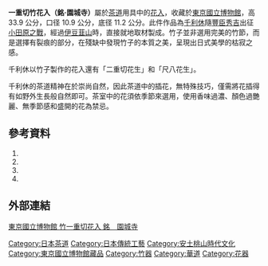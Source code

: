 {{infobox artwork
| title = 一重切竹花入（銘·園城寺）
| image_file = 
| image_size = 200px
| caption = 
| other_language_1  = 
|other_title_1 = {{lang|ja|}}
| artist = 千利休
| year = 安土桃山時代
| type = 
| museum = 東京國立博物館
}}
'''一重切竹花入（銘·園城寺）'''屬於[[茶道|茶道]]用具中的[[花入|花入]]，收藏於[[東京國立博物館|東京國立博物館]]，高 33.9 公分，口径 10.9 公分，底径 11.2 公分。此件作品為[[千利休|千利休]]隨[[豐臣秀吉|豐臣秀吉]]出征[[小田原之戰|小田原之戰]]，經過[[伊豆韮山|伊豆韮山]]時，直接就地取材製成。竹子並非選用完美的竹節，而是選擇有裂痕的部分，在殘缺中發現竹子的本質之美，呈現出日式美學的枯寂之感。

千利休以竹子製作的花入還有「二重切花生」和「尺八花生」。

千利休的茶道精神在於崇尚自然，因此茶道中的插花，無特殊技巧，僅需將花插得有如野外生長般自然即可。茶室中的花須依季節來選用，使用香味過濃、顏色過艷麗、無季節感和盛開的花為禁忌。

==參考資料==
# {{Cite book | author =  満岡忠成 | title = 日本美術全集(卷20) | location = 東京 | publisher = 学習研究社 | date = 1994 |}}
#  {{Cite book | author = 滕軍 | title = 日本茶道文化概論 | location = 上海 | publisher = 東方出版社 | date = 1992 | | ISBN = 7506002892 | accessdate = 2017-03-14 | language = zh-hans }}
# {{Cite book | author =  鄭姵萱 | title = 茶道：茶の湯入門：跟著做就上手的第一本日本文化美學解析書 | location = 臺北市 | publisher = 幸福文化 | date = 2014 | | ISBN =9789869045681  | accessdate = 2017-01-14 | language = zh-hans }}
# {{Cite book | author =  張宏庸 | title = 茶與花 | location = 桃園縣蘆竹鄉 | publisher = 茶學文學出版社 | date = 1987 | accessdate = 2017-01-14 | language = zh }}

==外部連結==
[https://www.tnm.jp/modules/r_collection/index.php?controller=dtl&colid=G4217 東京國立博物館 竹一重切花入 銘　園城寺] {{Wayback|url=https://www.tnm.jp/modules/r_collection/index.php?controller=dtl&colid=G4217 |date=20210602215128 }}

[[Category:日本茶道|Category:日本茶道]]
[[Category:日本傳統工藝|Category:日本傳統工藝]]
[[Category:安土桃山時代文化|Category:安土桃山時代文化]]
[[Category:東京國立博物館藏品|Category:東京國立博物館藏品]]
[[Category:竹器|Category:竹器]]
[[Category:華道|Category:華道]]
[[Category:花器|Category:花器]]